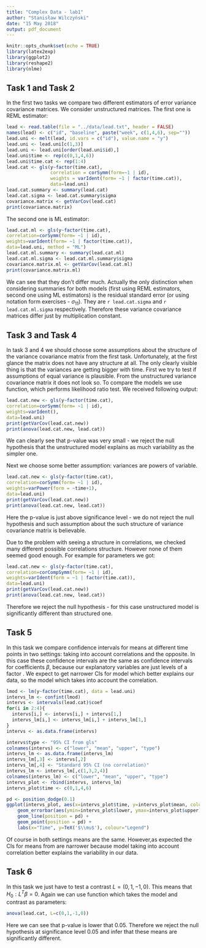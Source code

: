 ```yaml
---
title: "Complex Data - lab1"
author: "Stanisław Wilczyński"
date: "15 May 2018"
output: pdf_document
---
```


```r
knitr::opts_chunk$set(echo = TRUE)
library(latex2exp)
library(ggplot2)
library(reshape2)
library(nlme)
```

## Task 1 and Task 2


In the first two tasks we compare two different estimators of error variance covariance matrices. We consider unstructured matrices. The first one is REML estimator:
```r
lead <- read.table(file = "../data/lead.txt", header = FALSE)
names(lead) <- c("id", "baseline", paste("week", c(1,4,6), sep=""))
lead.uni <- melt(lead, id.vars = c("id"), value.name = "y")
lead.uni <- lead.uni[c(1,3)]
lead.uni <- lead.uni[order(lead.uni$id),]
lead.uni$time <- rep(c(0,1,4,6))
lead.uni$time.cat <- rep(1:4)
lead.cat <- gls(y~factor(time.cat),
                correlation = corSymm(form=~1 | id),
                weights = varIdent(form= ~1 | factor(time.cat)),
                data=lead.uni)
lead.cat.summary <- summary(lead.cat)
lead.cat.sigma <- lead.cat.summary$sigma
covariance.matrix <- getVarCov(lead.cat)
print(covariance.matrix)
```
The second one is ML estimator:

```r
lead.cat.ml <- gls(y~factor(time.cat),
correlation=corSymm(form= ~1 | id),
weights=varIdent(form= ~1 | factor(time.cat)),
data=lead.uni, method = "ML")
lead.cat.ml.summary <- summary(lead.cat.ml)
lead.cat.ml.sigma <- lead.cat.ml.summary$sigma
covariance.matrix.ml <- getVarCov(lead.cat.ml)
print(covariance.matrix.ml)
```
We can see that they don't differ much. Actually the only distinction when considering summaries for both models (first using REML estimators, second one using ML estimators) is the residual standard error (or using notation form exercises - $\sigma_{11}$). They are `r lead.cat.sigma` and `r lead.cat.ml.sigma` respectively. Therefore these variance covariance matrices differ just by multiplication constant.


## Task 3 and Task 4

In task 3 and 4 we should choose some assumptions about the structure of the variance covariance matrix from the first task. Unfortunately, at the first glance the matrix does not have any structure at all. The only clearly visible thing is that the variances are getting bigger with time. First we try to test if assumptions of equal variance is plausible. From the unstructured variance covariance matrix it does not look so. To compare the models we use \textit{anova} function, which performs likelihood ratio test. We received following output:

```r
lead.cat.new <- gls(y~factor(time.cat),
correlation=corSymm(form= ~1 | id),
weights=varIdent(),
data=lead.uni)
print(getVarCov(lead.cat.new))
print(anova(lead.cat.new, lead.cat))
```
We can clearly see that p-value was very small - we reject the null hypothesis that the unstructured model explains as much variability as the simpler one.

Next we choose some better assumption: variances are powers of \textit{time} variable.
```r
lead.cat.new <- gls(y~factor(time.cat),
correlation=corSymm(form= ~1 | id),
weights=varPower(form = ~time+1),
data=lead.uni)
print(getVarCov(lead.cat.new))
print(anova(lead.cat.new, lead.cat))
```
Here the p-value is just above significance level - we do not reject the null hypothesis and such assumption about the such structure of variance covariance matrix is believable.

Due to the problem with seeing a structure in correlations, we checked many different possible correlations structure. However none of them seemed good enough. For example for parameters \textit{correlation=corCompSymm(form= $\sim$1 | id),
weights=varIdent(form = $\sim$1 | factor(time.cat))} we got:
```r
lead.cat.new <- gls(y~factor(time.cat),
correlation=corCompSymm(form= ~1 | id),
weights=varIdent(form = ~1 | factor(time.cat)),
data=lead.uni)
print(getVarCov(lead.cat.new))
print(anova(lead.cat.new, lead.cat))
```
Therefore we reject the null hypothesis - for this case unstructured model is significantly different than structured one.

## Task 5
In this task we compare confidence intervals for means at different time points in two settings: taking into account correlations and the opposite. In this case these confidence intervals are the same as confidence intervals for coefficients $\beta$, because our explanatory variables are just levels of a factor \textit{time.cat}. We expect to get narrower CIs for model which better explains our data, so the model which takes into account the correlation.  
```r
lmod <- lm(y~factor(time.cat), data = lead.uni)
intervs_lm <- confint(lmod)
intervs <- intervals(lead.cat)$coef
for(i in 2:4){
  intervs[i,] <- intervs[i,] + intervs[1,]
  intervs_lm[i,] <- intervs_lm[i,] + intervs_lm[1,]
}
intervs <- as.data.frame(intervs)

intervs$type <- "95% CI from gls"
colnames(intervs) <- c("lower", "mean", "upper", "type")
intervs_lm <- as.data.frame(intervs_lm)
intervs_lm[,3] <- intervs[,2]
intervs_lm[,4] <- "Standard 95% CI (no correlation)"
intervs_lm <- intervs_lm[,c(1,3,2,4)]
colnames(intervs_lm) <- c("lower", "mean", "upper", "type")
intervs_plot <- rbind(intervs, intervs_lm)
intervs_plot$time <- c(0,1,4,6)

pd <- position_dodge(0.1)
ggplot(intervs_plot, aes(x=intervs_plot$time, y=intervs_plot$mean, color = intervs_plot$type)) +
    geom_errorbar(aes(ymin=intervs_plot$lower, ymax=intervs_plot$upper), width=.1, position = pd) +
    geom_line(position = pd) +
    geom_point(position = pd) +
    labs(x="Time", y=TeX('$\\mu$'), colour="Legend")
```
Of course in both settings means are the same. However,as expected the CIs for means from \textit{gls} are narrower because model taking into account correlation better explains the variability in our data.  

## Task 6
In this task we just have to test a contrast $L=(0,1,-1,0)$. This means that $H_0: L^T \beta =0$. Again we can use \textit{anova} function which takes the model and contrast as parameters:
```r
anova(lead.cat, L=c(0,1,-1,0))
```
Here we can see that p-value is lower that $0.05$. Therefore we reject the null hypothesis at significance level $0.05$ and infer that these means are significantly different.
